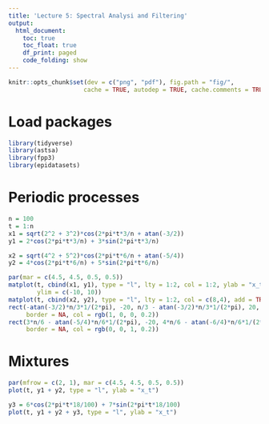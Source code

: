 ```yaml
---
title: 'Lecture 5: Spectral Analysi and Filtering'
output:
  html_document:
    toc: true
    toc_float: true
    df_print: paged
    code_folding: show
---
```


```r
knitr::opts_chunk$set(dev = c("png", "pdf"), fig.path = "fig/",
                     cache = TRUE, autodep = TRUE, cache.comments = TRUE)
```

# Load packages

```r
library(tidyverse)
library(astsa)
library(fpp3)
library(epidatasets)
```

# Periodic processes

```r
n = 100
t = 1:n
x1 = sqrt(2^2 + 3^2)*cos(2*pi*t*3/n + atan(-3/2))
y1 = 2*cos(2*pi*t*3/n) + 3*sin(2*pi*t*3/n)

x2 = sqrt(4^2 + 5^2)*cos(2*pi*t*6/n + atan(-5/4))
y2 = 4*cos(2*pi*t*6/n) + 5*sin(2*pi*t*6/n)

par(mar = c(4.5, 4.5, 0.5, 0.5))
matplot(t, cbind(x1, y1), type = "l", lty = 1:2, col = 1:2, ylab = "x_t",
        ylim = c(-10, 10))
matplot(t, cbind(x2, y2), type = "l", lty = 1:2, col = c(8,4), add = TRUE)
rect(-atan(-3/2)*n/3*1/(2*pi), -20, n/3 - atan(-3/2)*n/3*1/(2*pi), 20,
     border = NA, col = rgb(1, 0, 0, 0.2))
rect(3*n/6 - atan(-5/4)*n/6*1/(2*pi), -20, 4*n/6 - atan(-6/4)*n/6*1/(2*pi), 20,
     border = NA, col = rgb(0, 0, 1, 0.2))
```

# Mixtures

```r
par(mfrow = c(2, 1), mar = c(4.5, 4.5, 0.5, 0.5))
plot(t, y1 + y2, type = "l", ylab = "x_t")

y3 = 6*cos(2*pi*t*18/100) + 7*sin(2*pi*t*18/100)
plot(t, y1 + y2 + y3, type = "l", ylab = "x_t")
```

